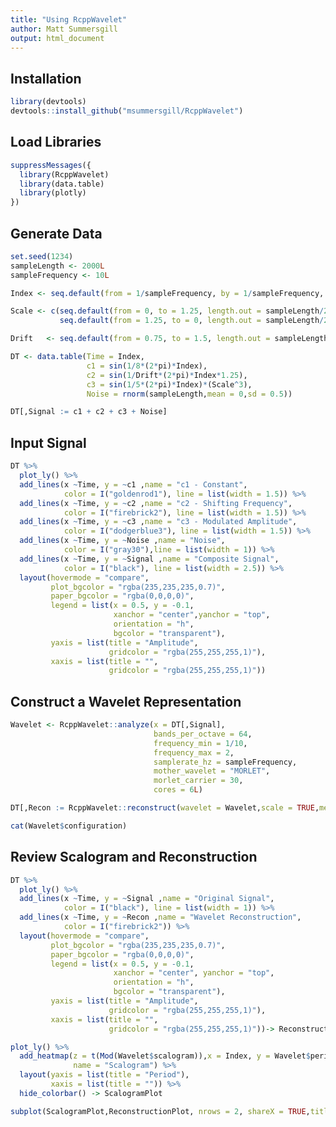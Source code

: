 ```yaml
---
title: "Using RcppWavelet"
author: Matt Summersgill
output: html_document
---
```



## Installation

```r
library(devtools)
devtools::install_github("msummersgill/RcppWavelet")
```

## Load Libraries

```r
suppressMessages({
  library(RcppWavelet)
  library(data.table)
  library(plotly)
})
```


## Generate Data

```r
set.seed(1234)
sampleLength <- 2000L
sampleFrequency <- 10L

Index <- seq.default(from = 1/sampleFrequency, by = 1/sampleFrequency, length.out = sampleLength)

Scale <- c(seq.default(from = 0, to = 1.25, length.out = sampleLength/2),
           seq.default(from = 1.25, to = 0, length.out = sampleLength/2))

Drift   <- seq.default(from = 0.75, to = 1.5, length.out = sampleLength)

DT <- data.table(Time = Index,
                 c1 = sin(1/8*(2*pi)*Index),
                 c2 = sin(1/Drift*(2*pi)*Index*1.25),
                 c3 = sin(1/5*(2*pi)*Index)*(Scale^3),
                 Noise = rnorm(sampleLength,mean = 0,sd = 0.5))

DT[,Signal := c1 + c2 + c3 + Noise]
```



## Input Signal

```r

DT %>% 
  plot_ly() %>% 
  add_lines(x ~Time, y = ~c1 ,name = "c1 - Constant",
            color = I("goldenrod1"), line = list(width = 1.5)) %>% 
  add_lines(x ~Time, y = ~c2 ,name = "c2 - Shifting Frequency",
            color = I("firebrick2"), line = list(width = 1.5)) %>% 
  add_lines(x ~Time, y = ~c3 ,name = "c3 - Modulated Amplitude",
            color = I("dodgerblue3"), line = list(width = 1.5)) %>% 
  add_lines(x ~Time, y = ~Noise ,name = "Noise",
            color = I("gray30"),line = list(width = 1)) %>% 
  add_lines(x ~Time, y = ~Signal ,name = "Composite Signal",
            color = I("black"), line = list(width = 2.5)) %>% 
  layout(hovermode = "compare",
         plot_bgcolor = "rgba(235,235,235,0.7)",
         paper_bgcolor = "rgba(0,0,0,0)",
         legend = list(x = 0.5, y = -0.1,
                       xanchor = "center",yanchor = "top",
                       orientation = "h",
                       bgcolor = "transparent"),
         yaxis = list(title = "Amplitude",
                      gridcolor = "rgba(255,255,255,1)"),
         xaxis = list(title = "",
                      gridcolor = "rgba(255,255,255,1)"))

```

## Construct a Wavelet Representation

```r
Wavelet <- RcppWavelet::analyze(x = DT[,Signal],
                                bands_per_octave = 64,
                                frequency_min = 1/10,
                                frequency_max = 2,
                                samplerate_hz = sampleFrequency,
                                mother_wavelet = "MORLET",
                                morlet_carrier = 30,
                                cores = 6L)

DT[,Recon := RcppWavelet::reconstruct(wavelet = Wavelet,scale = TRUE,method = "quantile")]

cat(Wavelet$configuration)
```

## Review Scalogram and Reconstruction

```r
DT %>% 
  plot_ly() %>% 
  add_lines(x ~Time, y = ~Signal ,name = "Original Signal",
            color = I("black"), line = list(width = 1)) %>% 
  add_lines(x ~Time, y = ~Recon ,name = "Wavelet Reconstruction",
            color = I("firebrick2")) %>% 
  layout(hovermode = "compare",
         plot_bgcolor = "rgba(235,235,235,0.7)",
         paper_bgcolor = "rgba(0,0,0,0)",
         legend = list(x = 0.5, y = -0.1,
                       xanchor = "center", yanchor = "top",
                       orientation = "h",
                       bgcolor = "transparent"),
         yaxis = list(title = "Amplitude",
                      gridcolor = "rgba(255,255,255,1)"),
         xaxis = list(title = "",
                      gridcolor = "rgba(255,255,255,1)"))-> ReconstructionPlot

plot_ly() %>% 
  add_heatmap(z = t(Mod(Wavelet$scalogram)),x = Index, y = Wavelet$periods,
              name = "Scalogram") %>%
  layout(yaxis = list(title = "Period"),
         xaxis = list(title = "")) %>% 
  hide_colorbar() -> ScalogramPlot

subplot(ScalogramPlot,ReconstructionPlot, nrows = 2, shareX = TRUE,titleY = TRUE)
```

